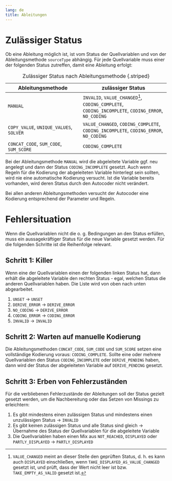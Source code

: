 ```yaml
---
lang: de
title: Ableitungen
---
```


# Zulässiger Status

Ob eine Ableitung möglich ist, ist vom Status der Quellvariablen und von der Ableitungsmethode `sourceType` abhängig. Für jede Quellvariable muss einer der folgenden Status zutreffen, damit eine Ableitung erfolgt:

| Ableitungsmethode | zulässiger Status |
|------|-------|
|`MANUAL`|`INVALID`, `VALUE_CHANGED`[^1], `CODING_COMPLETE`, `CODING_INCOMPLETE`, `CODING_ERROR`, `NO_CODING`|
|`COPY_VALUE`, `UNIQUE_VALUES`, `SOLVER`|`VALUE_CHANGED`, `CODING_COMPLETE`, `CODING_INCOMPLETE`, `CODING_ERROR`, `NO_CODING`|
|`CONCAT_CODE`, `SUM_CODE`, `SUM_SCORE`|`CODING_COMPLETE`|

: Zulässiger Status nach Ableitungsmethode {.striped}

Bei der Ableitungsmethode `MANUAL` wird die abgeleitete Variable ggf. neu angelegt und dann der Status `CODING_INCOMPLETE` gesetzt. Auch wenn Regeln für die Kodierung der abgeleiteten Variable hinterlegt sein sollten, wird nie eine automatische Kodierung versucht. Ist die Variable bereits vorhanden, wird deren Status durch den Autocoder nicht verändert.

Bei allen anderen Ableitungsmethoden versucht der Autocoder eine Kodierung entsprechend der Parameter und Regeln.

# Fehlersituation

Wenn die Quellvariablen nicht die o. g. Bedingungen an den Status erfüllen, muss ein aussagekräftiger Status für die neue Variable gesetzt werden. Für die folgenden Schritte ist die Reihenfolge relevant.

## Schritt 1: Killer

Wenn eine der Quellvariablen einen der folgenden linken Status hat, dann erhält die abgeleitete Variable den rechten Status - egal, welchen Status die anderen Quellvariablen haben. Die Liste wird von oben nach unten abgearbeitet.

1) `UNSET` &rarr; `UNSET`
1) `DERIVE_ERROR` &rarr; `DERIVE_ERROR`
1) `NO_CODING` &rarr; `DERIVE_ERROR`
1) `CODING_ERROR` &rarr; `CODING_ERROR`
1) `INVALID` &rarr; `INVALID`

## Schritt 2: Warten auf manuelle Kodierung

Die Ableitungsmethoden `CONCAT_CODE`, `SUM_CODE` und `SUM_SCORE` setzen eine vollständige Kodierung voraus: `CODING_COMPLETE`. Sollte eine oder mehrere Quellvariablen den Status `CODING_INCOMPLETE` oder `DERIVE_PENDING` haben, dann wird der Status der abgeleiteten Variable auf `DERIVE_PENDING` gesetzt.

## Schritt 3: Erben von Fehlerzuständen

Für die verbliebenen Fehlerzustände der Ableitungen soll der Status gezielt gesetzt werden, um die Nachbereitung oder das Setzen von Missings zu erleichtern:

1) Es gibt mindestens einen zulässigen Status und mindestens einen unzulässigen Status &rarr; `INVALID`
1) Es gibt keinen zulässigen Status und alle Status sind gleich &rarr; Übernahme des Status der Quellvariablen für die abgeleitete Variable
1) Die Quellvariablen haben einen Mix aus `NOT_REACHED`, `DISPLAYED` oder `PARTLY_DISPLAYED` &rarr; `PARTLY_DISPLAYED`

[^1]: `VALUE_CHANGED` meint an dieser Stelle den geprüften Status, d. h. es kann auch `DISPLAYED` einschließen, wenn `TAKE_DISPLAYED_AS_VALUE_CHANGED` gesetzt ist, und prüft, dass der Wert nicht leer ist bzw.  `TAKE_EMPTY_AS_VALID` gesetzt ist.